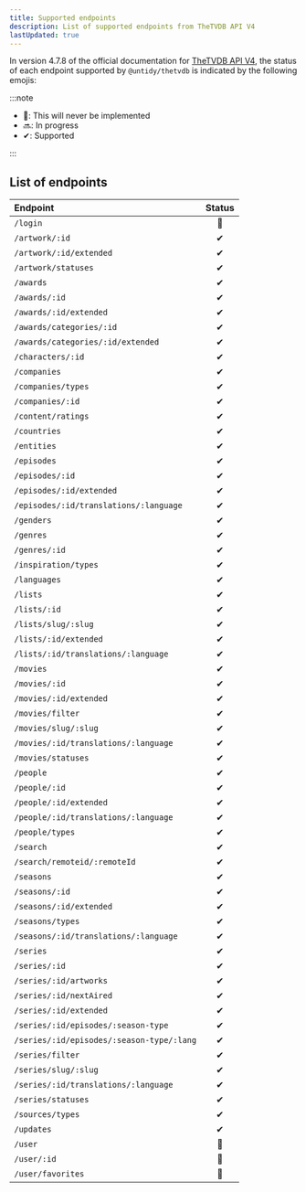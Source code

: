 ```yaml
---
title: Supported endpoints
description: List of supported endpoints from TheTVDB API V4
lastUpdated: true
---
```


In version 4.7.8 of the official documentation for
[TheTVDB API V4](https://thetvdb.github.io/v4-api/), the status of each endpoint supported by
`@untidy/thetvdb` is indicated by the following emojis:

:::note

- &#128683;: This will never be implemented
- &#128284;: In progress
- &#10004;: Supported

:::

## List of endpoints

| Endpoint                                  |  Status   |
| :---------------------------------------- | :-------: |
| `/login`                                  | &#128683; |
| `/artwork/:id`                            | &#10004;  |
| `/artwork/:id/extended`                   | &#10004;  |
| `/artwork/statuses`                       | &#10004;  |
| `/awards`                                 | &#10004;  |
| `/awards/:id`                             | &#10004;  |
| `/awards/:id/extended`                    | &#10004;  |
| `/awards/categories/:id`                  | &#10004;  |
| `/awards/categories/:id/extended`         | &#10004;  |
| `/characters/:id`                         | &#10004;  |
| `/companies`                              | &#10004;  |
| `/companies/types`                        | &#10004;  |
| `/companies/:id`                          | &#10004;  |
| `/content/ratings`                        | &#10004;  |
| `/countries`                              | &#10004;  |
| `/entities`                               | &#10004;  |
| `/episodes`                               | &#10004;  |
| `/episodes/:id`                           | &#10004;  |
| `/episodes/:id/extended`                  | &#10004;  |
| `/episodes/:id/translations/:language`    | &#10004;  |
| `/genders`                                | &#10004;  |
| `/genres`                                 | &#10004;  |
| `/genres/:id`                             | &#10004;  |
| `/inspiration/types`                      | &#10004;  |
| `/languages`                              | &#10004;  |
| `/lists`                                  | &#10004;  |
| `/lists/:id`                              | &#10004;  |
| `/lists/slug/:slug`                       | &#10004;  |
| `/lists/:id/extended`                     | &#10004;  |
| `/lists/:id/translations/:language`       | &#10004;  |
| `/movies`                                 | &#10004;  |
| `/movies/:id`                             | &#10004;  |
| `/movies/:id/extended`                    | &#10004;  |
| `/movies/filter`                          | &#10004;  |
| `/movies/slug/:slug`                      | &#10004;  |
| `/movies/:id/translations/:language`      | &#10004;  |
| `/movies/statuses`                        | &#10004;  |
| `/people`                                 | &#10004;  |
| `/people/:id`                             | &#10004;  |
| `/people/:id/extended`                    | &#10004;  |
| `/people/:id/translations/:language`      | &#10004;  |
| `/people/types`                           | &#10004;  |
| `/search`                                 | &#10004;  |
| `/search/remoteid/:remoteId`              | &#10004;  |
| `/seasons`                                | &#10004;  |
| `/seasons/:id`                            | &#10004;  |
| `/seasons/:id/extended`                   | &#10004;  |
| `/seasons/types`                          | &#10004;  |
| `/seasons/:id/translations/:language`     | &#10004;  |
| `/series`                                 | &#10004;  |
| `/series/:id`                             | &#10004;  |
| `/series/:id/artworks`                    | &#10004;  |
| `/series/:id/nextAired`                   | &#10004;  |
| `/series/:id/extended`                    | &#10004;  |
| `/series/:id/episodes/:season-type`       | &#10004;  |
| `/series/:id/episodes/:season-type/:lang` | &#10004;  |
| `/series/filter`                          | &#10004;  |
| `/series/slug/:slug`                      | &#10004;  |
| `/series/:id/translations/:language`      | &#10004;  |
| `/series/statuses`                        | &#10004;  |
| `/sources/types`                          | &#10004;  |
| `/updates`                                | &#10004;  |
| `/user`                                   | &#128683; |
| `/user/:id`                               | &#128683; |
| `/user/favorites`                         | &#128683; |
